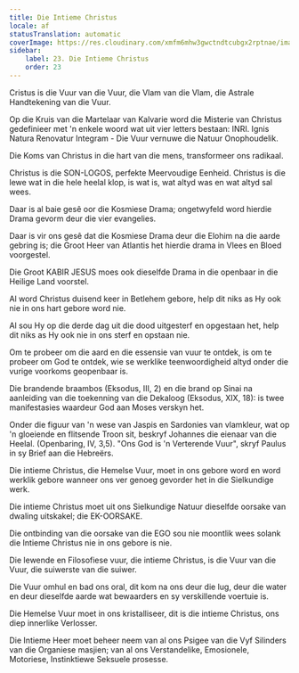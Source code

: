 ```yaml
---
title: Die Intieme Christus
locale: af
statusTranslation: automatic
coverImage: https://res.cloudinary.com/xmfm6mhw3gwctndtcubgx2rptnae/image/upload/v1741354419/small_cover_la_gran_rebelion_28716e29d2.webp
sidebar:
    label: 23. Die Intieme Christus
    order: 23
---
```

Cristus is die Vuur van die Vuur, die Vlam van die Vlam, die Astrale Handtekening van die Vuur.

Op die Kruis van die Martelaar van Kalvarie word die Misterie van Christus gedefinieer met 'n enkele woord wat uit vier letters bestaan: INRI. Ignis Natura Renovatur Integram - Die Vuur vernuwe die Natuur Onophoudelik.

Die Koms van Christus in die hart van die mens, transformeer ons radikaal.

Christus is die SON-LOGOS, perfekte Meervoudige Eenheid. Christus is die lewe wat in die hele heelal klop, is wat is, wat altyd was en wat altyd sal wees.

Daar is al baie gesê oor die Kosmiese Drama; ongetwyfeld word hierdie Drama gevorm deur die vier evangelies.

Daar is vir ons gesê dat die Kosmiese Drama deur die Elohim na die aarde gebring is; die Groot Heer van Atlantis het hierdie drama in Vlees en Bloed voorgestel.

Die Groot KABIR JESUS ​​moes ook dieselfde Drama in die openbaar in die Heilige Land voorstel.

Al word Christus duisend keer in Betlehem gebore, help dit niks as Hy ook nie in ons hart gebore word nie.

Al sou Hy op die derde dag uit die dood uitgesterf en opgestaan ​​het, help dit niks as Hy ook nie in ons sterf en opstaan ​​nie.

Om te probeer om die aard en die essensie van vuur te ontdek, is om te probeer om God te ontdek, wie se werklike teenwoordigheid altyd onder die vurige voorkoms geopenbaar is.

Die brandende braambos (Eksodus, III, 2) en die brand op Sinai na aanleiding van die toekenning van die Dekaloog (Eksodus, XIX, 18): is twee manifestasies waardeur God aan Moses verskyn het.

Onder die figuur van 'n wese van Jaspis en Sardonies van vlamkleur, wat op 'n gloeiende en flitsende Troon sit, beskryf Johannes die eienaar van die Heelal. (Openbaring, IV, 3,5). "Ons God is 'n Verterende Vuur", skryf Paulus in sy Brief aan die Hebreërs.

Die intieme Christus, die Hemelse Vuur, moet in ons gebore word en word werklik gebore wanneer ons ver genoeg gevorder het in die Sielkundige werk.

Die intieme Christus moet uit ons Sielkundige Natuur dieselfde oorsake van dwaling uitskakel; die EK-OORSAKE.

Die ontbinding van die oorsake van die EGO sou nie moontlik wees solank die Intieme Christus nie in ons gebore is nie.

Die lewende en Filosofiese vuur, die intieme Christus, is die Vuur van die Vuur, die suiwerste van die suiwer.

Die Vuur omhul en bad ons oral, dit kom na ons deur die lug, deur die water en deur dieselfde aarde wat bewaarders en sy verskillende voertuie is.

Die Hemelse Vuur moet in ons kristalliseer, dit is die intieme Christus, ons diep innerlike Verlosser.

Die Intieme Heer moet beheer neem van al ons Psigee van die Vyf Silinders van die Organiese masjien; van al ons Verstandelike, Emosionele, Motoriese, Instinktiewe Seksuele prosesse.

